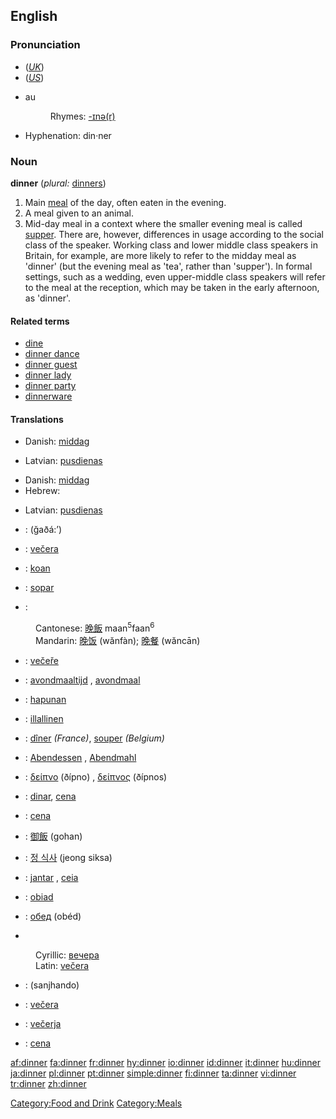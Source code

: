 ==English==

{{rank|sit|considerable|private|768|dinner|command|etc.|broke}}

===Pronunciation===
*(''[[Received Pronunciation|UK]]'') {{IPA|/ˈdɪnə/}}
*(''[[General American|US]]'') {{IPA|/ˈdɪnɚ/}}
*{{audio|en-us-dinner.ogg|Audio (US)}}au
*:Rhymes: [[Rhymes:English:-ɪnə(r)|-ɪnə(r)]]
*Hyphenation: din·ner

===Noun===
'''dinner''' (''plural:'' [[dinners]])

# Main [[meal]] of the day, often eaten in the evening.
# A meal given to an animal.
# Mid-day meal in a context where the smaller evening meal is called [[supper]]. There are, however, differences in usage according to the social class of the speaker. Working class and lower middle class speakers in Britain, for example, are more likely to refer to the midday meal as 'dinner' (but the evening meal as 'tea', rather than 'supper'). In formal settings, such as a wedding, even upper-middle class speakers will refer to the meal at the reception, which may be taken in the early afternoon, as 'dinner'.

====Related terms====
*[[dine]]
*[[dinner dance]]
*[[dinner guest]]
*[[dinner lady]]
*[[dinner party]]
*[[dinnerware]]

====Translations====
{{trans-top|main meal of the day}}
*Danish: [[middag]]
{{trans-mid}}
*Latvian: [[pusdienas]] {{f}} {{p}}
{{trans-bottom}}

{{trans-top|a meal given to an animal}}
{{trans-mid}}
{{trans-bottom}}

{{trans-top|mid-day meal}}
*Danish: [[middag]]
*Hebrew: {{he-translation|ארוחת-ערב|arukhát érev}} 
{{trans-mid}}
*Latvian: [[pusdienas]] {{f}} {{p}}
{{trans-bottom}}

{{checktrans}}

{{top}}
*{{ttbc|Arabic}}: {{ARchar|[[غذاء]]}} (ğaðá:’)
*{{ttbc|Bosnian}}: [[večera#Bosnian|večera]] {{f}}
*{{ttbc|Breton}}: [[koan]] {{f}}
*{{ttbc|Català}}: [[sopar]] {{m}}
*{{ttbc|Chinese}}:
:Cantonese: [[晚飯]] maan<sup>5</sup>faan<sup>6</sup>
:Mandarin: [[晚饭]] (wănfàn); [[晚餐]] (wăncān)
*{{ttbc|Czech}}: [[večeře]] {{f}}
*{{ttbc|Dutch}}: [[avondmaaltijd]] {{m}}, [[avondmaal]] {{n}}
*{{ttbc|Filipino}}: [[hapunan]]
*{{ttbc|Finnish}}: [[illallinen]]
*{{ttbc|French}}: [[dîner]] ''(France)'', [[souper]] ''(Belgium)''
*{{ttbc|German}}: [[Abendessen]] {{n}}, [[Abendmahl]] {{n}}
*{{ttbc|Greek}}: [[δείπνο]] (ðípno) {{n}}, [[δείπνος]] (ðípnos) {{m}}
{{mid}}
*{{ttbc|Interlingua}}: [[dinar]], [[cena]]
*{{ttbc|Italian}}: [[cena]] {{f}}
*{{ttbc|Japanese}}: [[御飯]] (gohan)
*{{ttbc|Korean}}: [[정 식사]] (jeong siksa)
*{{ttbc|Portuguese}}: [[jantar]] {{m}}, [[ceia]] {{f}}
*{{ttbc|Polish}}: [[obiad]] {{m}}
*{{ttbc|Russian}}: [[обед]] (obéd) {{m}}
*{{ttbc|Serbian}}
:Cyrillic: [[вечера#Serbian|вечера]] {{f}}
:Latin: [[večera#Serbian|večera]] {{f}}
*{{ttbc|Sindhi}}: {{SDchar|[[سانجھاندو]]}} (sanjhando) {{m}}
*{{ttbc|Slovak}}: [[večera#Slovak|večera]] {{f}}
*{{ttbc|Slovenian}}: [[večerja]] {{f}}
*{{ttbc|Spanish}}: [[cena]] {{f}}
{{bottom}}

[[Category:Food and Drink]]
[[Category:Meals]]
[[af:dinner]]
[[fa:dinner]]
[[fr:dinner]]
[[hy:dinner]]
[[io:dinner]]
[[id:dinner]]
[[it:dinner]]
[[hu:dinner]]
[[ja:dinner]]
[[pl:dinner]]
[[pt:dinner]]
[[simple:dinner]]
[[fi:dinner]]
[[ta:dinner]]
[[vi:dinner]]
[[tr:dinner]]
[[zh:dinner]]